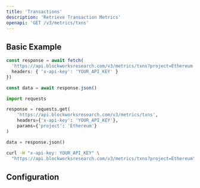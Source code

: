 ```yaml
---
title: 'Transactions'
description: 'Retrieve Transaction Metrics'
openapi: 'GET /v3/metrics/txns'
---
```



<Endpoint method="GET" path="/v3/metrics/txns" size="xl" />

## Basic Example

<CodeGroup>

```typescript TypeScript
const response = await fetch(
  'https://api.blockworksresearch.com/v3/metrics/txns?project=Ethereum', {
  headers: { 'x-api-key': 'YOUR_API_KEY' }
})

const data = await response.json()
```

```python Python
import requests

response = requests.get(
    'https://api.blockworksresearch.com/v3/metrics/txns',
    headers={'x-api-key': 'YOUR_API_KEY'},
    params={'project': 'Ethereum'}
)

data = response.json()
```

```bash cURL
curl -H "x-api-key: YOUR_API_KEY" \
  "https://api.blockworksresearch.com/v3/metrics/txns?project=Ethereum"
```

</CodeGroup>

<GenericResponse />

## Configuration

<QueryParams />
